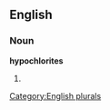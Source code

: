 ==English==

===Noun===
'''hypochlorites'''

# {{plural of|[[hypochlorite]]}}

[[Category:English plurals]]